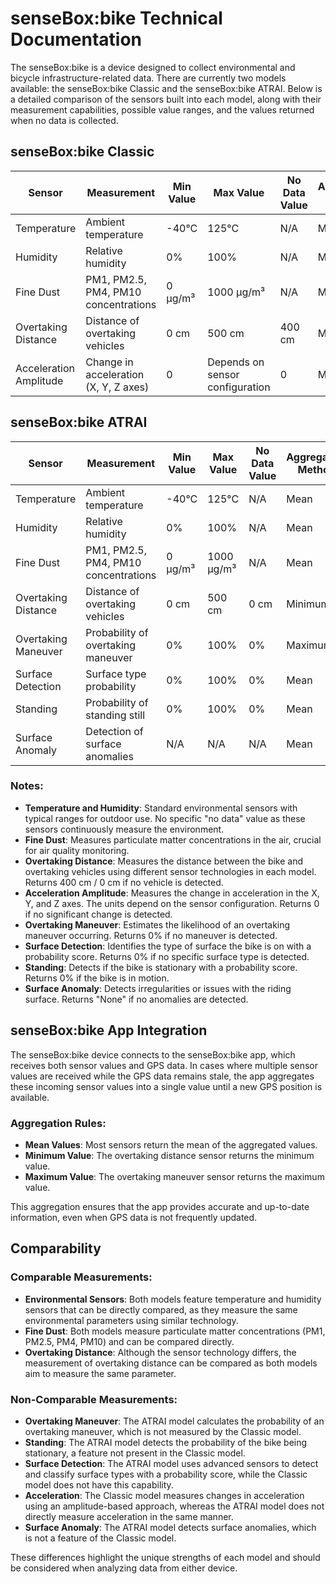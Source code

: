# senseBox:bike Technical Documentation

The senseBox:bike is a device designed to collect environmental and bicycle infrastructure-related data. There are currently two models available: the senseBox:bike Classic and the senseBox:bike ATRAI. Below is a detailed comparison of the sensors built into each model, along with their measurement capabilities, possible value ranges, and the values returned when no data is collected.

## senseBox:bike Classic

| **Sensor**                | **Measurement**                     | **Min Value** | **Max Value** | **No Data Value** | **Aggregation Method** |
|---------------------------|-------------------------------------|---------------|---------------|-------------------|------------------------|
| Temperature               | Ambient temperature                 | -40°C         | 125°C         | N/A               | Mean                   |
| Humidity                  | Relative humidity                   | 0%            | 100%          | N/A               | Mean                   |
| Fine Dust                 | PM1, PM2.5, PM4, PM10 concentrations| 0 µg/m³       | 1000 µg/m³    | N/A               | Mean                   |
| Overtaking Distance       | Distance of overtaking vehicles     | 0 cm          | 500 cm        | 400 cm            | Minimum                |
| Acceleration Amplitude    | Change in acceleration (X, Y, Z axes)| 0             | Depends on sensor configuration | 0          | Mean                   |

## senseBox:bike ATRAI

| **Sensor**                | **Measurement**                     | **Min Value** | **Max Value** | **No Data Value** | **Aggregation Method** |
|---------------------------|-------------------------------------|---------------|---------------|-------------------|------------------------|
| Temperature               | Ambient temperature                 | -40°C         | 125°C         | N/A               | Mean                   |
| Humidity                  | Relative humidity                   | 0%            | 100%          | N/A               | Mean                   |
| Fine Dust                 | PM1, PM2.5, PM4, PM10 concentrations| 0 µg/m³       | 1000 µg/m³    | N/A               | Mean                   |
| Overtaking Distance       | Distance of overtaking vehicles     | 0 cm          | 500 cm        | 0 cm              | Minimum                |
| Overtaking Maneuver       | Probability of overtaking maneuver  | 0%            | 100%          | 0%                | Maximum                |
| Surface Detection         | Surface type probability            | 0%            | 100%          | 0%                | Mean                   |
| Standing                  | Probability of standing still       | 0%            | 100%          | 0%                | Mean                   |
| Surface Anomaly           | Detection of surface anomalies       | N/A           | N/A           | N/A              | Mean                   |

### Notes:
- **Temperature and Humidity**: Standard environmental sensors with typical ranges for outdoor use. No specific "no data" value as these sensors continuously measure the environment.
- **Fine Dust**: Measures particulate matter concentrations in the air, crucial for air quality monitoring.
- **Overtaking Distance**: Measures the distance between the bike and overtaking vehicles using different sensor technologies in each model. Returns 400 cm / 0 cm if no vehicle is detected.
- **Acceleration Amplitude**: Measures the change in acceleration in the X, Y, and Z axes. The units depend on the sensor configuration. Returns 0 if no significant change is detected.
- **Overtaking Maneuver**: Estimates the likelihood of an overtaking maneuver occurring. Returns 0% if no maneuver is detected.
- **Surface Detection**: Identifies the type of surface the bike is on with a probability score. Returns 0% if no specific surface type is detected.
- **Standing**: Detects if the bike is stationary with a probability score. Returns 0% if the bike is in motion.
- **Surface Anomaly**: Detects irregularities or issues with the riding surface. Returns "None" if no anomalies are detected.

## senseBox:bike App Integration

The senseBox:bike device connects to the senseBox:bike app, which receives both sensor values and GPS data. In cases where multiple sensor values are received while the GPS data remains stale, the app aggregates these incoming sensor values into a single value until a new GPS position is available.

### Aggregation Rules:
- **Mean Values**: Most sensors return the mean of the aggregated values.
- **Minimum Value**: The overtaking distance sensor returns the minimum value.
- **Maximum Value**: The overtaking maneuver sensor returns the maximum value.

This aggregation ensures that the app provides accurate and up-to-date information, even when GPS data is not frequently updated.

## Comparability

### Comparable Measurements:
- **Environmental Sensors**: Both models feature temperature and humidity sensors that can be directly compared, as they measure the same environmental parameters using similar technology.
- **Fine Dust**: Both models measure particulate matter concentrations (PM1, PM2.5, PM4, PM10) and can be compared directly.
- **Overtaking Distance**: Although the sensor technology differs, the measurement of overtaking distance can be compared as both models aim to measure the same parameter.

### Non-Comparable Measurements:
- **Overtaking Maneuver**: The ATRAI model calculates the probability of an overtaking maneuver, which is not measured by the Classic model.
- **Standing**: The ATRAI model detects the probability of the bike being stationary, a feature not present in the Classic model.
- **Surface Detection**: The ATRAI model uses advanced sensors to detect and classify surface types with a probability score, while the Classic model does not have this capability.
- **Acceleration**: The Classic model measures changes in acceleration using an amplitude-based approach, whereas the ATRAI model does not directly measure acceleration in the same manner.
- **Surface Anomaly**: The ATRAI model detects surface anomalies, which is not a feature of the Classic model.

These differences highlight the unique strengths of each model and should be considered when analyzing data from either device.